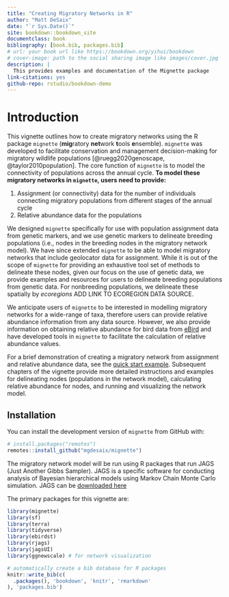 ```yaml
--- 
title: "Creating Migratory Networks in R"
author: "Matt DeSaix"
date: "`r Sys.Date()`"
site: bookdown::bookdown_site
documentclass: book
bibliography: [book.bib, packages.bib]
# url: your book url like https://bookdown.org/yihui/bookdown
# cover-image: path to the social sharing image like images/cover.jpg
description: |
  This provides examples and documentation of the Mignette package
link-citations: yes
github-repo: rstudio/bookdown-demo
---
```


# Introduction

This vignette outlines how to create migratory networks using the R package `mignette` (**mig**ratory **net**work **t**ools **e**nsemble). `mignette` was developed to facilitate conservation and management decision-making for migratory wildlife populations [@ruegg2020genoscape, @taylor2010population]. The core function of `mignette` is to model the connectivity of populations across the annual cycle. **To model these migratory networks in `mignette`, users need to provide:**

1. Assignment (or connectivity) data for the number of individuals connecting migratory populations from different stages of the annual cycle
2. Relative abundance data for the populations

We designed `mignette` specifically for use with population assignment data from genetic markers, and we use genetic markers to delineate breeding populations (i.e., nodes in the breeding nodes in the migratory network model). We have since extended `mignette` to be able to model migratory networks that include geolocator data for assignment. While it is out of the scope of `mignette` for providing an exhaustive tool set of methods to delineate these nodes, given our focus on the use of genetic data, we provide examples and resources for users to delineate breeding populations from genetic data. For nonbreeding populations, we delineate these spatially by *ecoregions* ADD LINK TO ECOREGION DATA SOURCE. 

We anticipate users of `mignette` to be interested in modelling migratory networks for a wide-range of taxa, therefore users can provide relative abundance information from any data source. However, we also provide information on obtaining relative abundance for bird data from [eBird](https://ebird.org/science/status-and-trends) and have developed tools in `mignette` to facilitate the calculation of relative abundance values.

For a brief demonstration of creating a migratory network from assignment and relative abundance data, see the [quick start example](#quickstart). Subsequent chapters of the vignette provide more detailed instructions and examples for delineating nodes (populations in the network model), calculating relative abundance for nodes, and running and visualizing the network model.

## Installation 

You can install the development version of `mignette` from GitHub with:

``` r
# install.packages("remotes")
remotes::install_github("mgdesaix/mignette")
```

The migratory network model will be run using R packages that run JAGS (Just Another Gibbs Sampler). JAGS is a specific software for conducting analysis of Bayesian hierarchical models using Markov Chain Monte Carlo simulation. JAGS can be [downloaded here](https://mcmc-jags.sourceforge.io/)

The primary packages for this vignette are:

``` r
library(mignette)
library(sf)
library(terra)
library(tidyverse)
library(ebirdst)
library(rjags)
library(jagsUI)
library(ggnewscale) # for network visualization
```

```r
# automatically create a bib database for R packages
knitr::write_bib(c(
  .packages(), 'bookdown', 'knitr', 'rmarkdown'
), 'packages.bib')
```
